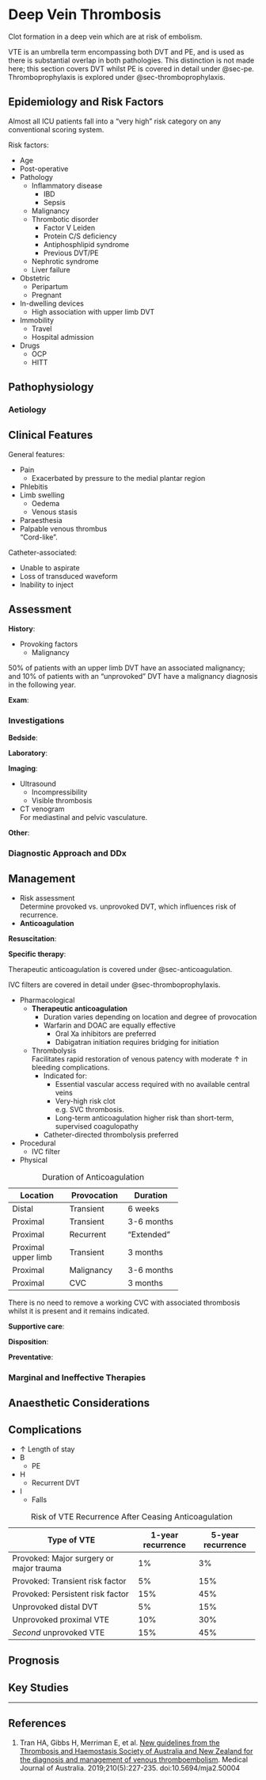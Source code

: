 # Deep Vein Thrombosis {#sec-dvt}

Clot formation in a deep vein which are at risk of embolism.

:::column-margin
VTE is an umbrella term encompassing both DVT and PE, and is used as there is substantial overlap in both pathologies. This distinction is not made here; this section covers DVT whilst PE is covered in detail under @sec-pe. Thromboprophylaxis is explored under @sec-thromboprophylaxis.
:::


## Epidemiology and Risk Factors

:::info
Almost all ICU patients fall into a "very high" risk category on any conventional scoring system.
:::

Risk factors:

* Age
* Post-operative
* Pathology
	* Inflammatory disease
		* IBD
		* Sepsis
	* Malignancy
	* Thrombotic disorder
		* Factor V Leiden
		* Protein C/S deficiency
		* Antiphosphlipid syndrome
		* Previous DVT/PE
	* Nephrotic syndrome
	* Liver failure
* Obstetric
	* Peripartum
	* Pregnant
* In-dwelling devices
	* High association with upper limb DVT
* Immobility
	* Travel
	* Hospital admission
* Drugs
	* OCP
	* HITT


## Pathophysiology

### Aetiology

## Clinical Features

General features:

* Pain
	* Exacerbated by pressure to the medial plantar region
* Phlebitis
* Limb swelling
	* Oedema
	* Venous stasis
* Paraesthesia
* Palpable venous thrombus\
"Cord-like".


Catheter-associated:

* Unable to aspirate
* Loss of transduced waveform
* Inability to inject

## Assessment

**History**:

* Provoking factors
	* Malignancy

:::column-margin
50% of patients with an upper limb DVT have an associated malignancy; and 10% of patients with an "unprovoked" DVT have a malignancy diagnosis in the following year.
:::

**Exam**:


### Investigations

**Bedside**:

**Laboratory**:

**Imaging**:

* Ultrasound
	* Incompressibility
	* Visible thrombosis
* CT venogram\
For mediastinal and pelvic vasculature.

**Other**:

### Diagnostic Approach and DDx


## Management

:::priority
* Risk assessment\
Determine provoked vs. unprovoked DVT, which influences risk of recurrence.
* **Anticoagulation**
:::

**Resuscitation**:

**Specific therapy**:

:::column-margin
Therapeutic anticoagulation is covered under @sec-anticoagulation.
:::

:::column-margin
IVC filters are covered in detail under @sec-thromboprophylaxis.
:::

* Pharmacological
	* **Therapeutic anticoagulation**
		* Duration varies depending on location and degree of provocation
		* Warfarin and DOAC are equally effective\
			* Oral Xa inhibitors are preferred
			* Dabigatran initiation requires bridging for initiation
	* Thrombolysis\
	Facilitates rapid restoration of venous patency with moderate ↑ in bleeding complications.
		* Indicated for:
			* Essential vascular access required with no available central veins
			* Very-high risk clot\
			e.g. SVC thrombosis.
			* Long-term anticoagulation higher risk than short-term, supervised coagulopathy
		* Catheter-directed thrombolysis preferred
* Procedural
	* IVC filter
* Physical

:::column-margin
: Duration of Anticoagulation

+---------------------+-------------+------------+
| Location            | Provocation | Duration   |
+=====================+=============+============+
| Distal              | Transient   | 6 weeks    |
+---------------------+-------------+------------+
| Proximal            | Transient   | 3-6 months |
+---------------------+-------------+------------+
| Proximal            | Recurrent   | "Extended" |
+---------------------+-------------+------------+
| Proximal upper limb | Transient   | 3 months   |
+---------------------+-------------+------------+
| Proximal            | Malignancy  | 3-6 months |
+---------------------+-------------+------------+
| Proximal            | CVC         | 3 months   |
+---------------------+-------------+------------+

There is no need to remove a working CVC with associated thrombosis whilst it is present and it remains indicated.
:::

**Supportive care**:

**Disposition**:

**Preventative**:


### Marginal and Ineffective Therapies

## Anaesthetic Considerations

## Complications

* ↑ Length of stay
* B
	* PE
* H
	* Recurrent DVT
* I
	* Falls

:::column-margin
: Risk of VTE Recurrence After Ceasing Anticoagulation

+-----------------------------------------+-------------------+-------------------+
| Type of VTE                             | 1-year recurrence | 5-year recurrence |
+=========================================+===================+===================+
| Provoked: Major surgery or major trauma | 1%                | 3%                |
+-----------------------------------------+-------------------+-------------------+
| Provoked: Transient risk factor         | 5%                | 15%               |
+-----------------------------------------+-------------------+-------------------+
| Provoked: Persistent risk factor        | 15%               | 45%               |
+-----------------------------------------+-------------------+-------------------+
| Unprovoked distal DVT                   | 5%                | 15%               |
+-----------------------------------------+-------------------+-------------------+
| Unprovoked proximal VTE                 | 10%               | 30%               |
+-----------------------------------------+-------------------+-------------------+
| *Second* unprovoked VTE                 | 15%               | 45%               |
+-----------------------------------------+-------------------+-------------------+
:::

## Prognosis

## Key Studies


---

## References

1. Tran HA, Gibbs H, Merriman E, et al. [New guidelines from the Thrombosis and Haemostasis Society of Australia and New Zealand for the diagnosis and management of venous thromboembolism](https://onlinelibrary.wiley.com/doi/full/10.5694/mja2.50004). Medical Journal of Australia. 2019;210(5):227-235. doi:10.5694/mja2.50004
